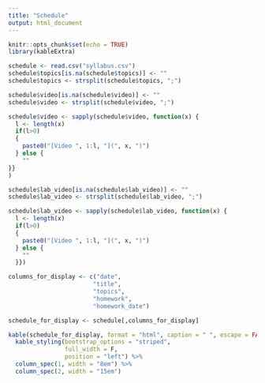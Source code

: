 ```yaml
---
title: "Schedule"
output: html_document
---
```


```r
knitr::opts_chunk$set(echo = TRUE)
library(kableExtra)
```

```r
schedule <- read.csv("syllabus.csv")
schedule$topics[is.na(schedule$topics)] <- ""
schedule$topics <- strsplit(schedule$topics, ";")

schedule$video[is.na(schedule$video)] <- ""
schedule$video <- strsplit(schedule$video, ";")

schedule$video <- sapply(schedule$video, function(x) {
  l <- length(x)
  if(l>0)
  {
    paste0("[Video ", 1:l, "](", x, ")")
  } else {
    ""
}}
)

schedule$lab_video[is.na(schedule$lab_video)] <- ""
schedule$lab_video <- strsplit(schedule$lab_video, ";")

schedule$lab_video <- sapply(schedule$lab_video, function(x) {
  l <- length(x)
  if(l>0)
  {
    paste0("[Video ", 1:l, "](", x, ")")
  } else {
    ""
  }})

columns_for_display <- c("date",
                        "title",
                        "topics",
                        "homework",
                        "homework_date")

schedule_for_display <- schedule[,columns_for_display]
```

```r
kable(schedule_for_display, format = "html", caption = " ", escape = FALSE) %>%
  kable_styling(bootstrap_options = "striped",
                full_width = F,
                position = "left") %>%
  column_spec(1, width = "8em") %>%
  column_spec(2, width = "15em")
```
